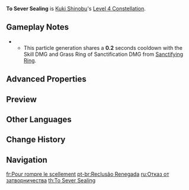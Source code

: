 {{Constellation Infobox
|image       = Constellation To Sever Sealing.png
|description = When the Normal, Charged, or Plunging Attacks of the character affected by Shinobu's Grass Ring of Sanctification hit opponents, a Thundergrass Mark will land on the opponent's position and deal {{Color|AoE Electro DMG}} based on 9.7% of Shinobu's Max [[HP]].<br />This effect can occur once every 5s.
|level       = 4
|character   = Kuki Shinobu
|utility1    = Normal Attack
|utility2    = Charged Attack
|utility3    = Plunging Attack
|utility4    = AoE
|utility5    = Effect Triggered by Normal Attack Hit
|scale_att1  = Max HP
}}
'''To Sever Sealing''' is [[Kuki Shinobu]]'s [[Level 4 Constellation]].

==Gameplay Notes==
* {{TalentNote|particles|Thundergrass Mark|0.45}}
** This particle generation shares a '''0.2''' seconds cooldown with the Skill DMG and Grass Ring of Sanctification DMG from [[Sanctifying Ring]].

==Advanced Properties==
{{Advanced Properties
|title   = Thundergrass Mark
|gu      = 1U
|icdtag  = none
|poise   = 20
|impulse = 2
}}

==Preview==
{{Preview
|file1    = To Sever Sealing Preview
}}

==Other Languages==
{{Other Languages
|en      = To Sever Sealing
|zhs     = 割舍封闭之心
|zhs_rm  = Gēshě Fēngbì zhī Xīn
|zht     = 割捨封閉之心
|zht_rm  = Gēshě Fēngbì zhī Xīn
|zh_tl   = Forsake Mind of Sealing
|ja      = 捨て去りし閉鎖の心
|ja_rm   = Sutesarishi Heisa no Kokoro
|ja_tl   = Abandoned Mind of Sealing
|ko      = 단절을 떨쳐내는 마음
|ko_rm   = Danjeol-eul Tteolchyeonaeneun Maeum
|ko_tl   = Mind that Shrugs Off Severance
|es      = Reniego de la reclusión
|es_tl   = Denial of Seclusion
|fr      = Pour rompre le scellement
|fr_tl   = To Destroy the Sealing
|ru      = Отказ от затворничества
|ru_tl   = Rejection of Seclusion
|th      = To Sever Sealing
|vi      = Từ Bỏ Phong Bế
|vi_tl   = 
|de      = Verzicht auf Verschlossenheit
|de_tl   = Sacrifice of Reservedness
|id      = To Sever Sealing
|pt      = Reclusão Renegada
|pt_tl   = 
|tr      = Mührü Boz
|tr_tl   = 
|it      = Sigillo spezzato
|it_tl   = Broken Seal
}}

==Change History==
{{Change History|2.7}}

==Navigation==
{{Talent Navbox|Kuki Shinobu}}

[[fr:Pour rompre le scellement]]
[[pt-br:Reclusão Renegada]]
[[ru:Отказ от затворничества]]
[[th:To Sever Sealing]]